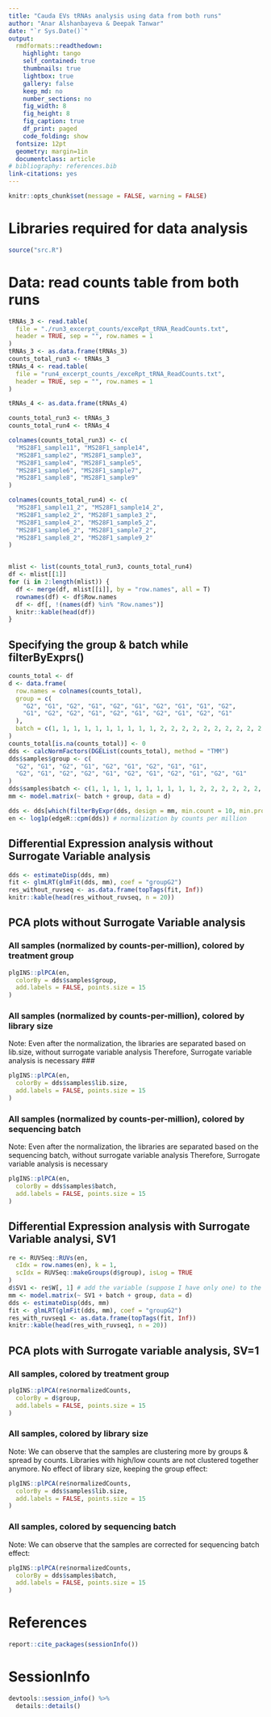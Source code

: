 ```yaml
---
title: "Cauda EVs tRNAs analysis using data from both runs"
author: "Anar Alshanbayeva & Deepak Tanwar"
date: "`r Sys.Date()`"
output:
  rmdformats::readthedown:
    highlight: tango
    self_contained: true
    thumbnails: true
    lightbox: true
    gallery: false
    keep_md: no
    number_sections: no
    fig_width: 8
    fig_height: 8
    fig_caption: true
    df_print: paged
    code_folding: show
  fontsize: 12pt
  geometry: margin=1in
  documentclass: article
# bibliography: references.bib
link-citations: yes
---
```



```r
knitr::opts_chunk$set(message = FALSE, warning = FALSE)
```

# Libraries required for data analysis
```r
source("src.R")
```


# Data: read counts table from both runs

```r
tRNAs_3 <- read.table(
  file = "./run3_excerpt_counts/exceRpt_tRNA_ReadCounts.txt",
  header = TRUE, sep = "", row.names = 1
)
tRNAs_3 <- as.data.frame(tRNAs_3)
counts_total_run3 <- tRNAs_3
tRNAs_4 <- read.table(
  file = "run4_excerpt_counts_/exceRpt_tRNA_ReadCounts.txt",
  header = TRUE, sep = "", row.names = 1
)

tRNAs_4 <- as.data.frame(tRNAs_4)

counts_total_run3 <- tRNAs_3
counts_total_run4 <- tRNAs_4

colnames(counts_total_run3) <- c(
  "MS28F1_sample11", "MS28F1_sample14",
  "MS28F1_sample2", "MS28F1_sample3",
  "MS28F1_sample4", "MS28F1_sample5",
  "MS28F1_sample6", "MS28F1_sample7",
  "MS28F1_sample8", "MS28F1_sample9"
)

colnames(counts_total_run4) <- c(
  "MS28F1_sample11_2", "MS28F1_sample14_2",
  "MS28F1_sample2_2", "MS28F1_sample3_2",
  "MS28F1_sample4_2", "MS28F1_sample5_2",
  "MS28F1_sample6_2", "MS28F1_sample7_2",
  "MS28F1_sample8_2", "MS28F1_sample9_2"
)


mlist <- list(counts_total_run3, counts_total_run4)
df <- mlist[[1]]
for (i in 2:length(mlist)) {
  df <- merge(df, mlist[[i]], by = "row.names", all = T)
  rownames(df) <- df$Row.names
  df <- df[, !(names(df) %in% "Row.names")]
  knitr::kable(head(df))
}
```



## Specifying the group & batch while filterByExprs()
```r
counts_total <- df
d <- data.frame(
  row.names = colnames(counts_total),
  group = c(
    "G2", "G1", "G2", "G1", "G2", "G1", "G2", "G1", "G1", "G2",
    "G1", "G2", "G2", "G1", "G2", "G1", "G2", "G1", "G2", "G1"
  ),
  batch = c(1, 1, 1, 1, 1, 1, 1, 1, 1, 1, 2, 2, 2, 2, 2, 2, 2, 2, 2, 2)
)
counts_total[is.na(counts_total)] <- 0
dds <- calcNormFactors(DGEList(counts_total), method = "TMM")
dds$samples$group <- c(
  "G2", "G1", "G2", "G1", "G2", "G1", "G2", "G1", "G1",
  "G2", "G1", "G2", "G2", "G1", "G2", "G1", "G2", "G1", "G2", "G1"
)
dds$samples$batch <- c(1, 1, 1, 1, 1, 1, 1, 1, 1, 1, 2, 2, 2, 2, 2, 2, 2, 2, 2, 2)
mm <- model.matrix(~ batch + group, data = d)

dds <- dds[which(filterByExpr(dds, design = mm, min.count = 10, min.prop = 0.8)), ]
en <- log1p(edgeR::cpm(dds)) # normalization by counts per million
```



## Differential Expression analysis without Surrogate Variable analysis ### 
```r
dds <- estimateDisp(dds, mm)
fit <- glmLRT(glmFit(dds, mm), coef = "groupG2")
res_without_ruvseq <- as.data.frame(topTags(fit, Inf))
knitr::kable(head(res_without_ruvseq, n = 20))
```




## PCA plots without Surrogate Variable analysis  {.tabset .tabset-pills} 
### All samples (normalized by counts-per-million), colored by treatment group 
```r
plgINS::plPCA(en,
  colorBy = dds$samples$group,
  add.labels = FALSE, points.size = 15
)
```

### All samples (normalized by counts-per-million), colored by library size 
Note: Even after the normalization, the libraries are separated based on lib.size, without surrogate variable analysis
Therefore, Surrogate variable analysis is necessary ### 
```r
plgINS::plPCA(en,
  colorBy = dds$samples$lib.size,
  add.labels = FALSE, points.size = 15
)
```

### All samples (normalized by counts-per-million), colored by sequencing batch
Note: Even after the normalization, the libraries are separated based on the sequencing batch, without surrogate variable analysis 
Therefore, Surrogate variable analysis is necessary 
```r
plgINS::plPCA(en,
  colorBy = dds$samples$batch,
  add.labels = FALSE, points.size = 15
)
```



## Differential Expression analysis with Surrogate Variable analysi, SV1 
```r
re <- RUVSeq::RUVs(en,
  cIdx = row.names(en), k = 1,
  scIdx = RUVSeq::makeGroups(d$group), isLog = TRUE
)
d$SV1 <- re$W[, 1] # add the variable (suppose I have only one) to the colData dataframe
mm <- model.matrix(~ SV1 + batch + group, data = d)
dds <- estimateDisp(dds, mm)
fit <- glmLRT(glmFit(dds, mm), coef = "groupG2")
res_with_ruvseq1 <- as.data.frame(topTags(fit, Inf))
knitr::kable(head(res_with_ruvseq1, n = 20))
```

## PCA plots with Surrogate variable analysis, SV=1  {.tabset .tabset-pills} 

### All samples, colored by treatment group
```r
plgINS::plPCA(re$normalizedCounts,
  colorBy = d$group,
  add.labels = FALSE, points.size = 15
)
```

### All samples, colored by library size
Note: We can observe that the samples are clustering more by groups & spread by counts. 
Libraries with high/low counts are not clustered together anymore. No effect of library size, keeping the group effect: 
```r
plgINS::plPCA(re$normalizedCounts,
  colorBy = dds$samples$lib.size,
  add.labels = FALSE, points.size = 15
)
```

### All samples, colored by sequencing batch
Note: We can observe that the samples are corrected for sequencing batch effect:
```r
plgINS::plPCA(re$normalizedCounts,
  colorBy = dds$samples$batch,
  add.labels = FALSE, points.size = 15
)
```


# References
```r
report::cite_packages(sessionInfo())
```

# SessionInfo
```r
devtools::session_info() %>%
  details::details()
```
